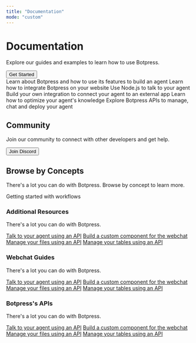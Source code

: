 ```yaml
---
title: "Documentation"
mode: "custom"
---
```



<div className="flex flex-col items-center justify-center my-10">
  <h1 className="text-4xl text-gray-600 font-bold pb-2">Documentation</h1>
  <p className="text-lg mb-4">Explore our guides and examples to learn how to use Botpress.</p>
  <a href="/guides/getting-started">
  <button  className="flex items-center gap-2 border border-gray-300 bg-blue-500 text-white rounded-lg shadow-md px-6 py-2 text-sm font-medium text-gray-800 hover:bg-blue-600 focus:outline-none focus:ring-2 focus:ring-offset-2 focus:ring-gray-500">
    Get Started
  </button>
  </a>
</div>

<div className="flex flex-col items-center justify-center mb-20">
  <CardGroup cols={3}>
    <Card title="Guides" href="/guides/introduction">
      Learn about Botpress and how to use its features to build an agent
    </Card>
    <Card title="Webchat" href="/webchat/introduction">
      Learn how to integrate Botpress on your website
    </Card>
    <Card title="Chat Api" href="/api-reference/chat-api/getting-started">
      Use Node.js to talk to your agent
    </Card>
    <Card title="Build an integration" href="/for-developers/integration/getting-started">
      Build your own integration to connect your agent to an external app
    </Card>
    <Card title="Knowledge Base" href="/guides/knowledge-base">
      Learn how to optimize your agent's knowledge
    </Card>
    <Card title="Api Reference" href="/api-reference/introduction">
      Explore Botpress APIs to manage, chat and deploy your agent
    </Card>
  </CardGroup>
</div>

<div className="flex flex-col items-center justify-center pb-20">
  <h2 className="text-3xl text-gray-600 font-bold pb-2">Community</h2>
  <p className="text-md mb-4">Join our community to connect with other developers and get help.</p>
  <button href="https://discord.com/invite/botpress" className="flex items-center gap-2 bg-white border border-gray-300 rounded-lg shadow-md px-6 py-2 text-sm font-medium text-gray-800 hover:bg-gray-200 focus:outline-none focus:ring-2 focus:ring-offset-2 focus:ring-gray-500">
    <Icon icon="discord" iconType="solid" className='bg-purple-500' color="#5865F2" />
    <span>Join Discord</span>
  </button>
</div>

<div className="flex flex-col items-center justify-center pb-20">
  <h2 className="text-3xl text-gray-600 font-bold pb-2">Browse by Concepts</h2>
  <p className="text-md mb-4">There's a lot you can do with Botpress. Browse by concept to learn more.</p>
  <CardGroup cols={5}>
    <Card title="Workflows" href="/guides/workflows">
      Getting started with workflows
    </Card>
  </CardGroup>
</div>

<div className="grid grid-cols-1 gap-4 md:grid-cols-2 lg:grid-cols-3 items-center mb-10">
  <div className="flex flex-col justify-center items-center">
    <h3 className="text-xl text-gray-600 font-bold pb-2">Additional Resources</h3>
    <p className="text-md mb-4">There's a lot you can do with Botpress.</p>
    <div className="flex flex-col gap-2 justify-center items-center">
      <a href="" className="text-blue-400">Talk to your agent using an API</a>
      <a href="" className="text-blue-400">Build a custom component for the webchat</a>
      <a href="" className="text-blue-400">Manage your files using an API</a>
      <a href="" className="text-blue-400">Manage your tables using an API</a>
    </div>
  </div>
  <div className="flex flex-col justify-center items-center">
    <h3 className="text-xl text-gray-600 font-bold pb-2">Webchat Guides</h3>
    <p className="text-md mb-4">There's a lot you can do with Botpress.</p>
    <div className="flex flex-col gap-2 justify-center items-center">
      <a href="" className="text-blue-400">Talk to your agent using an API</a>
      <a href="" className="text-blue-400">Build a custom component for the webchat</a>
      <a href="" className="text-blue-400">Manage your files using an API</a>
      <a href="" className="text-blue-400">Manage your tables using an API</a>
    </div>
  </div>
  <div className="flex flex-col justify-center items-center">
    <h3 className="text-xl text-gray-600 font-bold pb-2">Botpress's APIs</h3>
    <p className="text-md mb-4">There's a lot you can do with Botpress.</p>
    <div className="flex flex-col gap-2 justify-center items-center">
      <a href="" className="text-blue-400">Talk to your agent using an API</a>
      <a href="" className="text-blue-400">Build a custom component for the webchat</a>
      <a href="" className="text-blue-400">Manage your files using an API</a>
      <a href="" className="text-blue-400">Manage your tables using an API</a>
    </div>
  </div>
</div>
